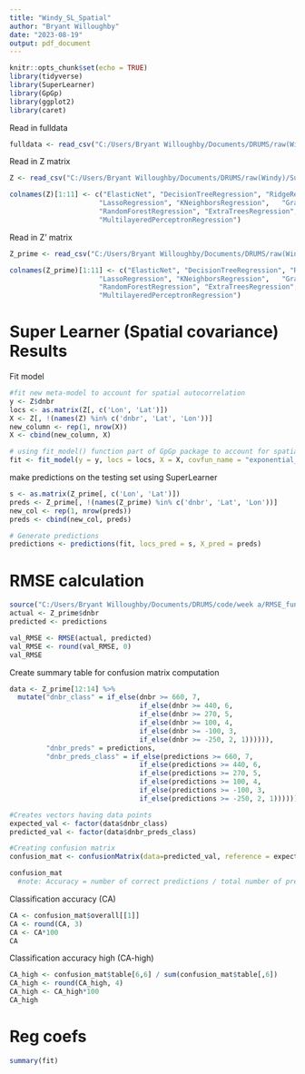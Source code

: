 ---
title: "Windy_SL_Spatial"
author: "Bryant Willoughby"
date: "2023-08-19"
output: pdf_document
---

```{r setup, include=FALSE}
knitr::opts_chunk$set(echo = TRUE)
library(tidyverse)
library(SuperLearner)
library(GpGp)
library(ggplot2)
library(caret)
```


Read in fulldata
```{r}
fulldata <- read_csv("C:/Users/Bryant Willoughby/Documents/DRUMS/raw(Windy)/Final data sets/prefire_windy_grouped_standard_finaldata.csv")
```

Read in Z matrix 
```{r} 
Z <- read_csv("C:/Users/Bryant Willoughby/Documents/DRUMS/raw(Windy)/SuperLearner/Windy_NEW_meta_data.csv")

colnames(Z)[1:11] <- c("ElasticNet", "DecisionTreeRegression", "RidgeRegression", 
                      "LassoRegression", "KNeighborsRegression",   "GradientBoostingRegression", "XGBoostRegression", "BaggingRegression", 
                      "RandomForestRegression", "ExtraTreesRegression", 
                      "MultilayeredPerceptronRegression")

```

Read in Z' matrix
```{r}
Z_prime <- read_csv("C:/Users/Bryant Willoughby/Documents/DRUMS/raw(Windy)/SuperLearner/Windy_NEW_predicted_fitted_values.csv")

colnames(Z_prime)[1:11] <- c("ElasticNet", "DecisionTreeRegression", "RidgeRegression", 
                      "LassoRegression", "KNeighborsRegression",   "GradientBoostingRegression", "XGBoostRegression", "BaggingRegression", 
                      "RandomForestRegression", "ExtraTreesRegression", 
                      "MultilayeredPerceptronRegression")

```

# Super Learner (Spatial covariance) Results 

Fit model 
```{r}
#fit new meta-model to account for spatial autocorrelation
y <- Z$dnbr
locs <- as.matrix(Z[, c('Lon', 'Lat')])
X <- Z[, !(names(Z) %in% c('dnbr', 'Lat', 'Lon'))]
new_column <- rep(1, nrow(X))
X <- cbind(new_column, X)

# using fit_model() function part of GpGp package to account for spatial correlation
fit <- fit_model(y = y, locs = locs, X = X, covfun_name = "exponential_isotropic", silent = T)

```


make predictions on the testing set using SuperLearner
```{r}
s <- as.matrix(Z_prime[, c('Lon', 'Lat')])
preds <- Z_prime[, !(names(Z_prime) %in% c('dnbr', 'Lat', 'Lon'))]
new_col <- rep(1, nrow(preds))
preds <- cbind(new_col, preds)

# Generate predictions
predictions <- predictions(fit, locs_pred = s, X_pred = preds)
```

# RMSE calculation
```{r}
source("C:/Users/Bryant Willoughby/Documents/DRUMS/code/week a/RMSE_function.R")
actual <- Z_prime$dnbr
predicted <- predictions

val_RMSE <- RMSE(actual, predicted)
val_RMSE <- round(val_RMSE, 0)
val_RMSE
```

Create summary table for confusion matrix computation
```{r}
data <- Z_prime[12:14] %>%
  mutate("dnbr_class" = if_else(dnbr >= 660, 7, 
                                if_else(dnbr >= 440, 6, 
                                if_else(dnbr >= 270, 5,
                                if_else(dnbr >= 100, 4,
                                if_else(dnbr >= -100, 3, 
                                if_else(dnbr >= -250, 2, 1)))))), 
         "dnbr_preds" = predictions, 
         "dnbr_preds_class" = if_else(predictions >= 660, 7, 
                                if_else(predictions >= 440, 6, 
                                if_else(predictions >= 270, 5,
                                if_else(predictions >= 100, 4,
                                if_else(predictions >= -100, 3, 
                                if_else(predictions >= -250, 2, 1)))))))

```


```{r}
#Creates vectors having data points
expected_val <- factor(data$dnbr_class)
predicted_val <- factor(data$dnbr_preds_class)

#Creating confusion matrix
confusion_mat <- confusionMatrix(data=predicted_val, reference = expected_val)

confusion_mat
  #note: Accuracy = number of correct predictions / total number of predictions
```

Classification accuracy (CA)
```{r}
CA <- confusion_mat$overall[[1]]
CA <- round(CA, 3)
CA <- CA*100
CA
```

Classification accuracy high (CA-high)
```{r}
CA_high <- confusion_mat$table[6,6] / sum(confusion_mat$table[,6])
CA_high <- round(CA_high, 4)
CA_high <- CA_high*100
CA_high
```


# Reg coefs 
```{r}
summary(fit)
```





